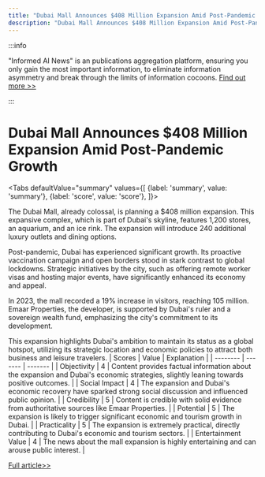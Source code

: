 ```yaml
---
title: "Dubai Mall Announces $408 Million Expansion Amid Post-Pandemic Growth"
description: "Dubai Mall Announces $408 Million Expansion Amid Post-Pandemic Growth"
---
```



:::info

"Informed AI News" is an publications aggregation platform, ensuring you only gain the most important information, to eliminate information asymmetry and break through the limits of information cocoons.  [Find out more >>](/docs/guides)

:::

# Dubai Mall Announces $408 Million Expansion Amid Post-Pandemic Growth


<Tabs
	defaultValue="summary"
	values={[
	{label: 'summary', value: 'summary'},
	{label: 'score', value: 'score'},
]}>
<TabItem value="summary">


The Dubai Mall, already colossal, is planning a $408 million expansion. This expansive complex, which is part of Dubai's skyline, features 1,200 stores, an aquarium, and an ice rink. The expansion will introduce 240 additional luxury outlets and dining options.

Post-pandemic, Dubai has experienced significant growth. Its proactive vaccination campaign and open borders stood in stark contrast to global lockdowns. Strategic initiatives by the city, such as offering remote worker visas and hosting major events, have significantly enhanced its economy and appeal.

In 2023, the mall recorded a 19% increase in visitors, reaching 105 million. Emaar Properties, the developer, is supported by Dubai's ruler and a sovereign wealth fund, emphasizing the city's commitment to its development.

This expansion highlights Dubai's ambition to maintain its status as a global hotspot, utilizing its strategic location and economic policies to attract both business and leisure travelers.
</TabItem>
<TabItem value="score">
	| Scores     | Value   | Explanation |
	| -------- | ------- | ------- |
	| Objectivity  | 4    | Content provides factual information about the expansion and Dubai's economic strategies, slightly leaning towards positive outcomes.    |
	| Social Impact | 4     | The expansion and Dubai's economic recovery have sparked strong social discussion and influenced public opinion.    |
	| Credibility    | 5    | Content is credible with solid evidence from authoritative sources like Emaar Properties.    |
	| Potential    | 5    | The expansion is likely to trigger significant economic and tourism growth in Dubai.    |
	| Practicality    | 5    | The expansion is extremely practical, directly contributing to Dubai's economic and tourism sectors.    |
	| Entertainment Value    | 4    | The news about the mall expansion is highly entertaining and can arouse public interest.    |
</TabItem>
</Tabs>

[Full article>>](https://www.cnbc.com/2024/06/05/dubai-mall-is-getting-even-bigger-with-a-400-million-expansion.html)
